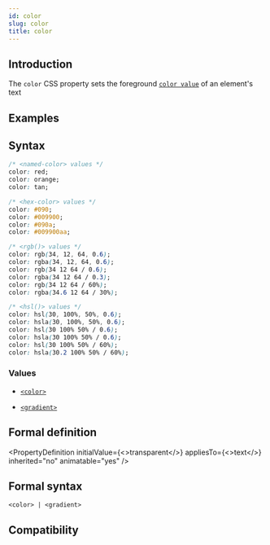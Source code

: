 ```yaml
---
id: color
slug: color
title: color
---
```


## Introduction

The `color` CSS property sets the foreground [`color value`](api/css/data-type/color.mdx) of an element's text

## Examples


<Go
  example="css-api"
  defaultFile="src/color/App.tsx"
  img="https://lf-lynx.tiktok-cdns.com/obj/lynx-artifacts-oss-sg/lynx-website/assets/doc/css/color.jpg"
  defaultEntryFile="dist/color.lynx.bundle"
  entry="src/color"
/>

## Syntax

```css
/* <named-color> values */
color: red;
color: orange;
color: tan;

/* <hex-color> values */
color: #090;
color: #009900;
color: #090a;
color: #009900aa;

/* <rgb()> values */
color: rgb(34, 12, 64, 0.6);
color: rgba(34, 12, 64, 0.6);
color: rgb(34 12 64 / 0.6);
color: rgba(34 12 64 / 0.3);
color: rgb(34 12 64 / 60%);
color: rgba(34.6 12 64 / 30%);

/* <hsl()> values */
color: hsl(30, 100%, 50%, 0.6);
color: hsla(30, 100%, 50%, 0.6);
color: hsl(30 100% 50% / 0.6);
color: hsla(30 100% 50% / 0.6);
color: hsl(30 100% 50% / 60%);
color: hsla(30.2 100% 50% / 60%);
```

### Values

- [`<color>`](api/css/data-type/color.mdx)

- [`<gradient>`](api/css/data-type/gradient.mdx)

## Formal definition


<PropertyDefinition
  initialValue={<>transparent</>}
  appliesTo={<>text</>}
  inherited="no"
  animatable="yes"
/>

## Formal syntax

```
<color> | <gradient>
```

## Compatibility


<LegacyCompatTable metadata="css/properties/color" />
